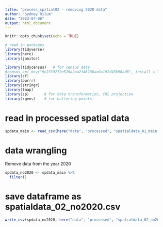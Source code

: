 ```yaml
---
title: "process_spatial02 - removing 2020 data"
author: "Sydney Rilum"
date: "2023-07-06"
output: html_document
---
```


```r
knitr::opts_chunk$set(echo = TRUE)

# read in packages
library(tidyverse)
library(here)
library(janitor)

library(tidycensus)   # for census data
#census_api_key("9e2f392f2e528a2aa2f46238ae0a192d45b96ad8", install = TRUE) # only need to run this code once
library(sf)
library(purrr)
library(stringr)
library(tmap)
library(sp)       # for data transformation, CRS projection
library(rgeos)    # for buffering points
```

# read in processed spatial data
```r
spdata_main <- read_csv(here("data", "processed", "spatialdata_01_main.csv"))
```

# data wrangling

Remove data from the year 2020

```r
spdata_no2020 <- spdata_main %>% 
  filter()
```



# save dataframe as spatialdata_02_no2020.csv
```r
write_csv(spdata_no2020, here("data", "processed", "spatialdata_02_no2020.csv"))
```



